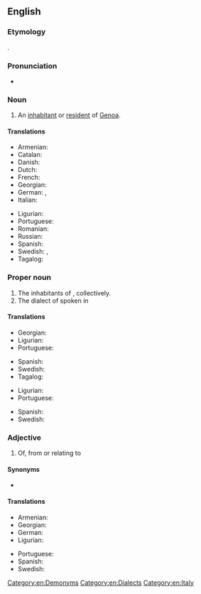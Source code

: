 ==English==

===Etymology===
{{suffix|Genoa|ese|lang=en}}.

===Pronunciation===
* {{IPA|/ˌd͡ʒɛnəʊˈiːz/|lang=en}}

===Noun===
{{en-noun|Genoese}}

# An [[inhabitant]] or [[resident]] of [[Genoa]].

====Translations====
{{trans-top|an inhabitant or resident of Genoa}}
* Armenian: {{t|hy|ջենովացի}}
* Catalan: {{t+|ca|genovès}}
* Danish: {{t|da|genovesisk}}
* Dutch: {{t+|nl|Genuese}}
* French: {{t+|fr|génois}}
* Georgian: {{t|ka|გენუელი}}
* German: {{t+|de|Genuese}}, {{t+|de|Genueser}}
* Italian: {{t+|it|genovese}}
{{trans-mid}}
* Ligurian: {{t|lij|zenéize|m|f}}
* Portuguese: {{t+|pt|genovês|m}}
* Romanian: {{t|ro|genovez}}
* Russian: {{t+|ru|генуэзский|sc=Cyrl}}
* Spanish: {{t+|es|genovés}}
* Swedish: {{t|sv|genuesare|c}}, {{t|sv|genues|c}}
* Tagalog: {{t|tl|Henobes|sc=Hani}}
{{trans-bottom}}

===Proper noun===
{{en-proper noun}}

# The inhabitants of {{l|en|Genoa}}, collectively.
# The dialect of {{l|en|Ligurian}} spoken in {{l|en|Genoa}}

====Translations====
{{trans-top|inhabitants of Genoa}}
* Georgian: {{t|ka|გენუელები}}
* Ligurian: {{t|lij|zenéixi|m-p}}
* Portuguese: {{t+|pt|genovês|m}}
{{trans-mid}}
* Spanish: {{t+|es|genovés|m}}
* Swedish: {{t|sv|genuesare}}
* Tagalog: {{t|tl|Henobes|sc=Hani}}
{{trans-bottom}}

{{trans-top|Ligurian dialect spoken in Genoa}}
* Ligurian: {{t|lij|zeneize}}
* Portuguese: {{t+|pt|genovês|m}}
{{trans-mid}}
* Spanish: {{t+|es|genovés|m}}
* Swedish: {{t|sv|genuesiska|c}}
{{trans-bottom}}

===Adjective===
{{en-adj|-}}

# Of, from or relating to {{l|en|Genoa}}

====Synonyms====
* {{l|en|Genovese}}

====Translations====
{{trans-top|of, from or relating to Genoa}}
* Armenian: {{t|hy|ջենովական}}
* Georgian: {{t|ka|გენუური}}
* German: {{t+|de|genuesisch}}
* Ligurian: {{t|lij|zenéize}}
{{trans-mid}}
* Portuguese: {{t+|pt|genovês}}
* Spanish: {{t+|es|genovés}}
* Swedish: {{t+|sv|genuesisk}}
{{trans-bottom}}

[[Category:en:Demonyms]]
[[Category:en:Dialects]]
[[Category:en:Italy]]